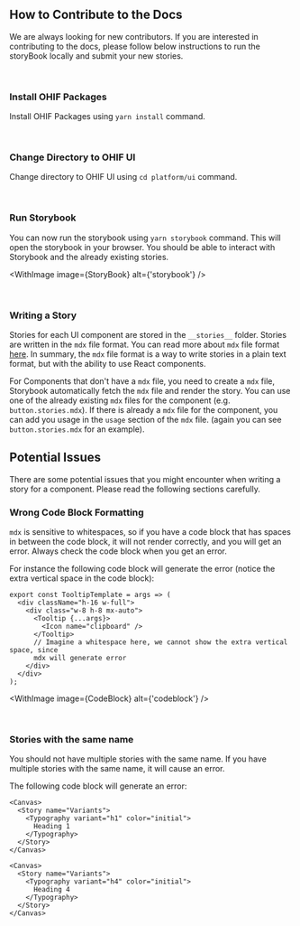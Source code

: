 

<Meta title="Contribute" />

## How to Contribute to the Docs

We are always looking for new contributors. If you are interested in
contributing to the docs, please follow below instructions to run the storyBook
locally and submit your new stories.

<br />

### Install OHIF Packages

Install OHIF Packages using `yarn install` command.

<br />

### Change Directory to OHIF UI

Change directory to OHIF UI using `cd platform/ui` command.

<br />

### Run Storybook

You can now run the storybook using `yarn storybook` command. This will open the
storybook in your browser. You should be able to interact with Storybook and the
already existing stories.

<WithImage image={StoryBook} alt={'storybook'} />

<br />

### Writing a Story

Stories for each UI component are stored in the `__stories__` folder. Stories
are written in the `mdx` file format. You can read more about `mdx` file format
[here](https://storybook.js.org/docs/react/api/mdx). In summary, the `mdx` file
format is a way to write stories in a plain text format, but with the ability to
use React components.

For Components that don't have a `mdx` file, you need to create a `mdx` file,
Storybook automatically fetch the `mdx` file and render the story. You can use
one of the already existing `mdx` files for the component (e.g.
`button.stories.mdx`). If there is already a `mdx` file for the component, you
can add you usage in the `usage` section of the `mdx` file. (again you can see
`button.stories.mdx` for an example).

## Potential Issues

There are some potential issues that you might encounter when writing a story
for a component. Please read the following sections carefully.

### Wrong Code Block Formatting

`mdx` is sensitive to whitespaces, so if you have a code block that has spaces
in between the code block, it will not render correctly, and you will get an
error. Always check the code block when you get an error.

For instance the following code block will generate the error (notice the extra
vertical space in the code block):

```tsx
export const TooltipTemplate = args => (
  <div className="h-16 w-full">
    <div class="w-8 h-8 mx-auto">
      <Tooltip {...args}>
        <Icon name="clipboard" />
      </Tooltip>
      // Imagine a whitespace here, we cannot show the extra vertical space, since
      mdx will generate error
    </div>
  </div>
);
```

<WithImage image={CodeBlock} alt={'codeblock'} />

<br />

### Stories with the same name

You should not have multiple stories with the same name. If you have multiple
stories with the same name, it will cause an error.

The following code block will generate an error:

```tsx
<Canvas>
  <Story name="Variants">
    <Typography variant="h1" color="initial">
      Heading 1
    </Typography>
  </Story>
</Canvas>

<Canvas>
  <Story name="Variants">
    <Typography variant="h4" color="initial">
      Heading 4
    </Typography>
  </Story>
</Canvas>
```

